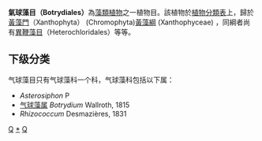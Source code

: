 {{Automatic taxobox
| name = 气球藻科
| taxon = Botrydiaceae
| image = 
| image_caption = 
| authority = 
}}
'''氣球藻目（Botrydiales）'''為[[藻類植物|藻類植物]]之一植物目。該植物於[[植物分類表|植物分類表]]上，歸於[[黃藻門|黃藻門]]（Xanthophyta） (Chromophyta)[[黃藻綱|黃藻綱]] (Xanthophyceae) ，同綱者尚有[[異鞭藻目|異鞭藻目]]（Heterochloridales）等等。

==下级分类==
气球藻目只有气球藻科一个科，气球藻科包括以下属：
* ''Asterosiphon'' P
* [[气球藻属|气球藻属]] ''Botrydium'' Wallroth, 1815
* ''Rhizococcum'' Desmazières, 1831

{{Taxonbar|from=Q10372839}}

[[Category:藻類|Q]]
[[Category:气球藻目|*]]
[[Category:黃藻|Q]]


{{生物分类学小作品}}